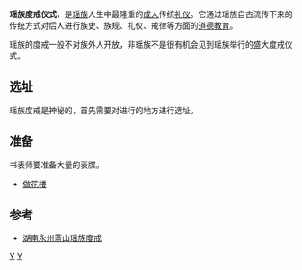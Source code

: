 '''瑶族度戒仪式'''，是[[瑶族|瑶族]]人生中最隆重的[[成人|成人]]传统[[礼仪|礼仪]]。它通过瑶族自古流传下来的传统方式对后人进行族史、族规、礼仪、戒律等方面的[[道德教育|道德教育]]。

瑶族的度戒一般不对族外人开放，非瑶族不是很有机会见到瑶族举行的盛大度戒仪式。

== 选址 ==
瑶族度戒是神秘的，首先需要对进行的地方进行选址。

== 准备 ==
书表师要准备大量的表牒。
*[[做花楼|做花楼]]

== 参考 ==
*[http://wiki.hawebs.net/index.php?title=%E6%B9%96%E5%8D%97%E6%B0%B8%E5%B7%9E%E8%93%9D%E5%B1%B1%E7%91%B6%E6%97%8F%E5%BA%A6%E6%88%92 湖南永州蓝山瑶族度戒]{{dead link|date=2018年3月 |bot=InternetArchiveBot |fix-attempted=yes }}

[[Category:瑤族文化|Y]]
[[Category:成人禮|Y]]